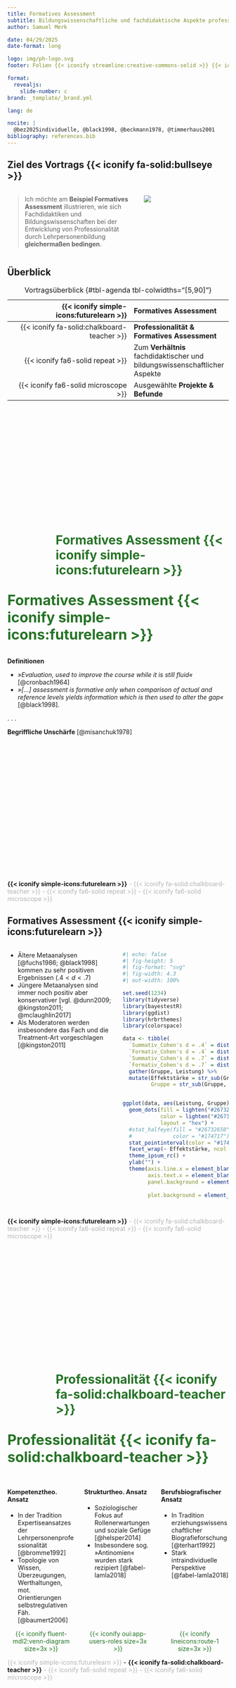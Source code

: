 ```yaml
---
title: Formatives Assessment
subtitle: Bildungswissenschaftliche und fachdidaktische Aspekte professionellen Handelns von Lehrpersonen
author: Samuel Merk

date: 04/29/2025
date-format: long

logo: img/ph-logo.svg
footer: Folien {{< iconify streamline:creative-commons-solid >}} {{< iconify fa6-brands:creative-commons-by >}} unter bit.ly/merk314

format: 
  revealjs:
    slide-number: c
brand: _template/_brand.yml    

lang: de

nocite: |
  @bez2025individuelle, @black1998, @beckmann1978, @timmerhaus2001
bibliography: references.bib
---
```


## Ziel des Vortrags {{< iconify fa-solid:bullseye >}}{.center}

:::: {.columns}

::: {.column width='60%'}
> Ich möchte am **Beispiel Formatives Assessment** illustrieren, wie sich Fachdidaktiken und Bildungswissenschaften bei der Entwicklung von Professionalität durch Lehrpersonenbildung **gleichermaßen bedingen**.
:::

::: {.column width='40%'}
![](img/ziel (2).png){fig-align="center"}
:::

::::


## Überblick {.center}

| {{< iconify simple-icons:futurelearn >}} | **Formatives Assessment** |
|---------------------------------------:|:-------------------------------|
| {{< iconify fa-solid:chalkboard-teacher >}} | **Professionalität & Formatives Assessment** |
| {{< iconify fa6-solid repeat >}} | Zum **Verhältnis** fachdidaktischer und bildungswissenschaftlicher Aspekte |
| {{< iconify fa6-solid microscope >}} | Ausgewählte **Projekte & Befunde** |

: Vortragsüberblick {#tbl-agenda tbl-colwidths="\[5,90\]"}

<style>
#tbl-agenda-caption-0ceaefa1-69ba-4598-a22c-09a6ac19f8ca {
  color: #d9534f00; /* transparant */
  font-weight: bold;
}
</style>

## <!-- Formatives Assessment--> {auto-animate="true"}

::: {style="margin-top: 300px; font-size: 2em; font-weight: bold; color:#267326; margin-left: 110px;"}
Formatives Assessment {{< iconify simple-icons:futurelearn >}}
:::

::: footer
:::


## <!-- Formatives Assessment--> {.smaller auto-animate="true"}
::: {style="margin-top: 0px;font-size: 2.3em; font-weight: bold; color:#267326; margin-left: 0px;"}
Formatives Assessment {{< iconify simple-icons:futurelearn >}}
:::

**Definitionen**

* *»Evaluation, used to improve the course while it is still fluid«* [@cronbach1964]
* *»\[...\] assessment is formative only when comparison of actual and reference levels yields information which is then used to alter the gap«* [@black1998].

. . .

**Begriffliche Unschärfe** [@misanchuk1978]
```{=html}
<script src="https://cdn.wordart.com/wordart.min.js" async defer></script>
```

::: {style="height:300px" data-wordart-src="https://cdn.wordart.com/json/7xj8vm7szv1e"}
:::


::: {.footer}
**{{< iconify simple-icons:futurelearn >}}** [- {{< iconify fa-solid:chalkboard-teacher >}} - {{< iconify fa6-solid repeat >}} - {{< iconify fa6-solid microscope >}}]{style="color: #b4b4b4;"}
:::


## Formatives Assessment {{< iconify simple-icons:futurelearn >}} {.smaller}

::::: columns
::: {.column width="50%"}
-   Ältere Metaanalysen [@fuchs1986; @black1998] kommen zu sehr positiven Ergebnissen $(.4<d<.7)$
-   Jüngere Metaanalysen sind immer noch positiv aber konservativer [vgl. @dunn2009; @kingston2011; @mclaughlin2017]
-   Als Moderatoren werden insbesondere das Fach und die Treatment-Art vorgeschlagen [@kingston2011]
:::

::: {.column width="50%"}
```r
#| echo: false
#| fig-height: 5
#| fig-format: "svg"
#| fig-width: 4.3
#| out-width: 100%

set.seed(1234)
library(tidyverse)
library(bayestestR)
library(ggdist)
library(hrbrthemes)
library(colorspace)

data <- tibble(
  `Summativ_Cohen's d = .4` = distribution_normal(250, 13),
  `Formativ_Cohen's d = .4` = distribution_normal(250, 13 + .4),
  `Summativ_Cohen's d = .7` = distribution_normal(250, 13),
  `Formativ_Cohen's d = .7` = distribution_normal(250, 13 + .7)) %>% 
  gather(Gruppe, Leistung) %>% 
  mutate(Effektstärke = str_sub(Gruppe, -14, -1),
         Gruppe = str_sub(Gruppe, 1, 8))


ggplot(data, aes(Leistung, Gruppe)) +
  geom_dots(fill = lighten("#267326", .3),
            color = lighten("#267326", .3),
            layout = "hex") + 
  #stat_halfeye(fill = "#26732650",
  #             color = "#174717") +
  stat_pointinterval(color = "#174717") +
  facet_wrap(~ Effektstärke, ncol = 1) +
  theme_ipsum_rc() + 
  ylab("") +
  theme(axis.line.x = element_blank(),
        axis.text.x = element_blank(),
        panel.background = element_rect(fill = "#f2f2f2",
                                        color = "#f2f2f2"),
        plot.background = element_rect(fill = "#f2f2f2",
                                        color = "#f2f2f2"))
```
:::
:::::

::: {.footer}
**{{< iconify simple-icons:futurelearn >}}** [- {{< iconify fa-solid:chalkboard-teacher >}} - {{< iconify fa6-solid repeat >}} - {{< iconify fa6-solid microscope >}}]{style="color: #b4b4b4;"}
:::



## <!-- Professionalität--> {auto-animate="true"}

::: {style="margin-top: 300px; font-size: 2em; font-weight: bold; color:#267326; margin-left: 110px;"}
[Professionalität {{< iconify fa-solid:chalkboard-teacher >}}]{.imp}
:::

::: {.footer}
:::

## <!-- Professionalität--> {.smaller auto-animate="true"}

::: {style="margin-top: 0px;font-size: 2.3em; font-weight: bold; color:#267326; margin-left: 0px;"}
Professionalität {{< iconify fa-solid:chalkboard-teacher >}}
:::

:::::: columns
::: {.column width="33%"}

#### Kompetenztheo. Ansatz 
* In der Tradition Expertiseansatzes der Lehrpersonenprofessionalität [@bromme1992]
* Topologie von Wissen, Überzeugungen, Werthaltungen, mot. Orientierungen selbstregulativen Fäh. [@baumert2006]
:::

::: {.column width="33%"}
#### Strukturtheo. Ansatz
* Soziologischer Fokus auf Rollenerwartungen und soziale Gefüge [@helsper2014]
* Insbesondere sog. »Antinomien« wurden stark rezipiert [@fabel-lamla2018]
:::

::: {.column width="33%"}
#### Berufsbiografischer Ansatz
* In Tradition erziehungswissenschaftlicher Biografieforschung [@terhart1992]
* Stark intraindividuelle Perspektive [@fabel-lamla2018]
:::
::::::

:::: {.columns}
::: {.column width='33%'}
<center>[{{< iconify fluent-mdl2:venn-diagram size=3x >}}]{style='color:#267326;'}</center>
:::

::: {.column width='33%'}
<center>[{{< iconify oui:app-users-roles size=3x >}}]{style='color:#267326;'}</center>
:::

::: {.column width='33%'}
<center>[{{< iconify lineicons:route-1 size=3x >}}]{style='color:#267326;'}</center>
:::

::::



::: {.footer}
[{{< iconify simple-icons:futurelearn >}}]{style="color: #b4b4b4;"} - **{{< iconify fa-solid:chalkboard-teacher >}}** [- {{< iconify fa6-solid repeat >}} - {{< iconify fa6-solid microscope >}}]{style="color: #b4b4b4;"}
:::

## <!-- Fachdidaktik & Bildungswissenschaften --> {auto-animate="true"}
::: {style="margin-top: 300px; font-size: 1.8em; font-weight: bold; color:#267326; margin-left: 110px;"}
[Fachdidaktik & Bildungswiss. {{< iconify fa6-solid repeat >}}]{.imp}
:::

::: {.footer}
:::

## <!-- Fachdidaktik & Bildungswiss.--> {auto-animate="true" .smaller}
::: {style="margin-top: 0px;font-size: 2.3em; font-weight: bold; color:#267326; margin-left: 0px;"}
Fachdidaktik & Bildungswiss. {{< iconify fa6-solid repeat >}}
:::


![](img/notwBed.png){width="53%" fig-align="center"}

> Bildungswissenschaftliche Aspekte können notwendige Bedingung für »professionelles Formatives Assessment« darstellen [@barnes2014]

::: {.footer}
[{{< iconify simple-icons:futurelearn >}} - {{< iconify fa-solid:chalkboard-teacher >}}]{style="color: #b4b4b4;"} - **{{< iconify fa6-solid repeat >}}** - [{{< iconify fa6-solid microscope >}}]{style="color: #b4b4b4;"}
:::

## Fachdidaktik & Bildungswiss. {{< iconify fa6-solid repeat >}} {.smaller}
:::: {.columns}

::: {.column width='50%'}
*Welche Aufgabe in Klasse 7 für FA?*

1) $378 \cdot 605 = ?$
2) $58,7 \cdot 0,94 = ?$
3) $\frac{1}{2} \cdot \frac{5}{6} = ?$
4) Gwendolyn ist $\frac{3}{4}$ so alt wie Rebecca. Rebecca ist $\frac{2}{3}$ so alt wie Edwin. Edwin ist $20$ Jahre alt. Wie alt ist Gwendolyn?
:::

::: {.column width='45%'}
![Hassediagramm dieser Aufgaben nach Falmagne [-@falmagne1990]](img/Hasse.png){width="70%"}
:::
::::


> Fachdidaktische Aspekte können eine notwendige Bedingung für »professionelles Formatives Assessment« darstellen [@heitink2016].

::: {.footer}
[{{< iconify simple-icons:futurelearn >}} - {{< iconify fa-solid:chalkboard-teacher >}}]{style="color: #b4b4b4;"} - **{{< iconify fa6-solid repeat >}}** - [{{< iconify fa6-solid microscope >}}]{style="color: #b4b4b4;"}
:::


## Fachdidaktik & Bildungswiss. {{< iconify fa6-solid repeat >}} {.smaller}

::: {.r-stack}
![](img/Induktion3 (5).png){.fragment width="47%" fig-align="center"}

![](img/Induktion3 (7).png){.fragment width="47%" fig-align="center"}

![](img/Induktion3 (8).png){.fragment width="47%" fig-align="center"}

![](img/Induktion3 (9).png){.fragment width="47%" fig-align="center"}

![](img/Induktion3 (6).png){.fragment width="47%" fig-align="center"}

![](img/Induktion3 (10).png){.fragment width="47%" fig-align="center"}
:::

. . .

> Bildungswissenschaftliche Aspekte können induktiv entstehen [@terhart2013; @bayrhuber2017]

::: {.footer}
[{{< iconify simple-icons:futurelearn >}} - {{< iconify fa-solid:chalkboard-teacher >}}]{style="color: #b4b4b4;"} - **{{< iconify fa6-solid repeat >}}** - [{{< iconify fa6-solid microscope >}}]{style="color: #b4b4b4;"}
:::

## Fachdidaktik & Bildungswiss. {{< iconify fa6-solid repeat >}} {.smaller}
::: {.r-stack}
![](img/deduktion.png){.fragment width="50%" fig-align="center"}

![](img/deduktion (1).png){.fragment width="50%" fig-align="center"}

![](img/deduktion (2).png){.fragment width="50%" fig-align="center"}

![](img/deduktion (3).png){.fragment width="50%" fig-align="center"}
:::

> Fachdidaktische Aspekte können deduktiv entstehen [@kohnlein1977; @nachtigall1979]

::: {.footer}
[{{< iconify simple-icons:futurelearn >}} - {{< iconify fa-solid:chalkboard-teacher >}}]{style="color: #b4b4b4;"} - **{{< iconify fa6-solid repeat >}}** - [{{< iconify fa6-solid microscope >}}]{style="color: #b4b4b4;"}
:::

## Fachdidaktik & Bildungswiss. {{< iconify fa6-solid repeat >}} {.smaller}
#### Allgemeine Verhältnisbestimmungen
* In der Vergangenheit waren wechselseitige Abgrenzungs- und Vereinnahmungsversuche erkennbar [@binder2022a]
* Ältere Verhältnisbestimmungen sehen Fachdidaktiken eher als »Integrationswissenschaften« [@kohnlein1977; @nachtigall1979]
* Jüngere verorten sich teilweise im interdisziplinären Feld der empirischen Bildungsforschung [@leuders2015]
* Vielfalt der Verhältnisbestimmungen scheint ungebrochen:

:::: {.columns}

::: {.column width='16%'}
![](img/verhaeltnis1-e.png){group="my-gallery"}
:::

::: {.column width='16%'}
![](img/verhaeltnis2-e.png){group="my-gallery"}
:::

::: {.column width='16%'}
![](img/verhaeltnis3-e.png){group="my-gallery"}
:::

::: {.column width='16%'}
![](img/verhaeltnis4-e.png){group="my-gallery"}
:::

::: {.column width='16%'}
![](img/verhaeltnis5-e.png){group="my-gallery"}
:::

::: {.column width='16%'}
![](img/verhaeltnis6-e.png){group="my-gallery"}
:::
::::

<center>Vielfalt der Verhältnisbestimmungen nach Cramer [-@cramer2019b]</center>

::: {.footer}
[{{< iconify simple-icons:futurelearn >}} - {{< iconify fa-solid:chalkboard-teacher >}}]{style="color: #b4b4b4;"} - **{{< iconify fa6-solid repeat >}}** - [{{< iconify fa6-solid microscope >}}]{style="color: #b4b4b4;"}
:::

## <!-- Ausgewählte Projekte & Befunde --> {auto-animate="true"}
::: {style="margin-top: 300px; font-size: 1.5em; font-weight: bold; color:#267326; margin-left: 110px;"}
[Ausgewählte Projekte & Befunde {{< iconify fa6-solid microscope >}}]{.imp}
:::

::: {.footer}
:::

## <!-- Ausgewählte Projekte & Befunde--> {.smaller auto-animate="true"  .center}
::: {style="margin-top: 0px;font-size: 2.3em; font-weight: bold; color:#267326; margin-left: 0px;"}
Ausgewählte Projekte & Befunde {{< iconify fa6-solid microscope >}}
:::

#### Projekt: **Vom Testergebnis zur pädagogischen Maßnahme** ![](img/logo_mindsteps.png){width=12% style="margin: -6px 0px!important;"}
* In Kooperation mit Martin Tomasik (Zürich) und Sarah Bez (Karlsruhe), gefördert durch die Biaesch Stiftung 
* Explorativer Fokus auf Rezeptions- und Sensemakingprozesse von Heavy-Usern des digitalen formativen Assessmentsystems mindsteps
* Zentraler Befund: [»Fachdidaktische Fehleranalyse« nimmt großen Raum ein und scheint wichtige Voraussetzung für die Konstruktion praktischer Implikationen {{< iconify fa6-solid:arrow-up-right-from-square >}}](img/biaesch_ergebnis.png){.lightbox} 
* Anschlussfragestellung:  

    *Wie kann diese »Fachdidaktische Fehleranalyse« [unterstützt](img/heatmaps.png){.lightbox} werden?*
  
::: {.footer}
[{{< iconify simple-icons:futurelearn >}} - {{< iconify fa-solid:chalkboard-teacher >}} - {{< iconify fa6-solid repeat >}}]{style="color: #b4b4b4;"} - **{{< iconify fa6-solid microscope >}}**
:::  


## Ausgewählte Projekte & Befunde {{< iconify fa6-solid microscope >}} {.smaller .center}
#### Teilprojekt: **Aufgabendashboards** im Promotionskolleg [![](img/Logo_AQUAd.png){width=12% style="margin: -6px 0px!important;"}](img/Sunburst_AQUA.png){.lightbox}
* In Kooperation mit Anouschka van Leeuwen (Utrecht) & Thorsten Bohl (Tübingen), gefördert durch das MWK Baden-Württemberg
* Experimentelle Variation von Rückmeldeformaten formativer Assessments 
* Zentraler Befund: [Die grafische Darstellung beeinflusst die eingenommene Bezugsnorm {{< iconify fa6-solid:arrow-up-right-from-square >}}](img/Ergebnisse_aquad.png){.lightbox} 
* Anschlussfragestellung:

    *Wie sollten sozial normierte mehrdimensionale formative Assessments kommuniziert werden?*
    
::: {.footer}
[{{< iconify simple-icons:futurelearn >}} - {{< iconify fa-solid:chalkboard-teacher >}} - {{< iconify fa6-solid repeat >}}]{style="color: #b4b4b4;"} - **{{< iconify fa6-solid microscope >}}**
:::  


## Ausgewählte Projekte & Befunde {{< iconify fa6-solid microscope >}} {.smaller .center}
#### Projekt: ![](img/logo_ccPENDL.png){width=12% style="margin: -6px 0px!important;"}
* In Kooperation mit Karina Karst (Mannheim), Nadine Anskeit und Sarah Bez (Karlsruhe), gefördert durch die Robert Bosch Stiftung 
* Service Learning Projekt in dem Lehramtsstudierende für diagnosegeleite Leseflüssigkeitsförderung professionalisiert werden
* Zentraler Befund: [Effekte auf Schülerebene in Quasiexperiment {{< iconify fa6-solid:arrow-up-right-from-square >}}](img/Ergebnisse_ccPENDL.png){.lightbox} 
* Anschlussfragestellung: 

    *Kann Interesse und Selbstwirksamkeit bzgl. diagnosegleiteter Leseförderung durch individualisierte Motivationsinterventionen gesteigert werden?*

::: {.footer}
[{{< iconify simple-icons:futurelearn >}} - {{< iconify fa-solid:chalkboard-teacher >}} - {{< iconify fa6-solid repeat >}}]{style="color: #b4b4b4;"} - **{{< iconify fa6-solid microscope >}}**
:::  



## {.center data-visibility="uncounted"}
![](img/lupe.png){fig-align="center" width="60%"}

::: footer
:::




## Literatur {.smaller}

::: footer
:::
